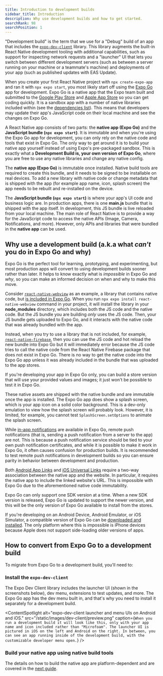 ```yaml
---
title: Introduction to development builds
sidebar_title: Introduction
description: Why use development builds and how to get started.
searchRank: 98
searchPosition: 1
---
```



"Development build" is the term that we use for a "Debug" build of an app that includes the [`expo-dev-client`](/versions/latest/sdk/dev-client/) library. This library augments the built-in React Native development tooling with additional capabilities, such as support for inspecting network requests and a "launcher" UI that lets you switch between different development servers (such as between a server running on your machine or a teammate's machine) and deployments of your app (such as published updates with EAS Update).

<Collapsible summary="Difference between Expo Go and development builds">

When you create your first React Native project with `npx create-expo-app` and ran it with `npx expo start`, you most likely start off using the [Expo Go](https://expo.dev/go) app for development. Expo Go is a native app that the Expo team built and submitted to the [Google Play Store](https://play.google.com/store/apps/details?id=host.exp.exponent) and [Apple App Store](https://apps.apple.com/us/app/expo-go/id982107779) so you can get coding quickly. It is a sandbox app with a number of native libraries included within (see the [dependencies list](https://github.com/expo/expo/blob/main/apps/expo-go/package.json#L23)). This means that developers may update their app's JavaScript code on their local machine and see the changes on Expo Go.

A React Native app consists of two parts: the **native app (Expo Go)** and the **JavaScript bundle (`npx expo start`)**. It is immutable and when you're using the Expo Go app for development, you can only rely on the native code and tools that exist in Expo Go. The only way to get around it is to build your native app yourself instead of using Expo's pre-packaged sandbox. This is exactly what a **Development Build is, your own version of Expo Go**, where you are free to use any native libraries and change any native config.

</Collapsible>

<Collapsible summary="Native app and JavaScript bundle">

The **native app (Expo Go)** is immutable once installed. Native build tools are required to create this bundle, and it needs to be signed to be installable on real devices. To add a new library with native code or change metadata that is shipped with the app (for example app name, icon, splash screen) the app needs to be rebuilt and re-installed on the device.

The **JavaScript bundle (`npx expo start`)** is where your app's UI code and business logic are. In production apps, there is one **main.js** bundle that is shipped with the app itself. In development, this JS bundle is live reloaded from your local machine. The main role of React Native is to provide a way for the JavaScript code to access the native APIs (Image, Camera, Notifications, and more). However, only APIs and libraries that were bundled in the **native app** can be used.

</Collapsible>

<VideoBoxLink
  videoId="FdjczjkwQKE"
  title="Expo Go & Development Builds: which should you use?"
  description="In this tutorial video Beto explains what each of them is, and when to choose a development build."
/>

## Why use a development build (a.k.a what _can't_ you do in Expo Go and why)

Expo Go is the perfect tool for learning, prototyping, and experimenting, but most production apps will convert to using development builds sooner rather than later. It helps to know exactly what is _impossible_ in Expo Go and _why_, so you can make an informed decision on when and why to make this move.

<Collapsible summary="Use libraries with native code that aren't in Expo Go">

Consider [`react-native-webview`](/versions/latest/sdk/webview/) as an example, a library that contains native code, but [is included in Expo Go](https://github.com/expo/expo/blob/main/apps/expo-go/package.json#L23). When you run `npx expo install react-native-webview` command in your project, it will install the library in your **node_modules** directory, which includes both the JS code and the native code. But the JS bundle you are building _only_ uses the JS code. Then, your JS bundle gets uploaded to Expo Go, and it interacts with the native code that was already bundled with the app.

Instead, when you try to use a library that is not included, for example, [`react-native-firebase`](/guides/using-firebase/#using-react-native-firebase), then you can use the JS code and hot reload the new bundle into Expo Go but it will immediately error because the JS code tries to call the native code from the React Native Firebase package that does not exist in Expo Go. There is no way to get the native code into the Expo Go app unless it was already included in the bundle that was uploaded to the app stores.

</Collapsible>

<Collapsible summary="Test changes in app icon, name, splash screen">

If you're developing your app in Expo Go only, you can build a store version that will use your provided values and images; it just won't be possible to test it in Expo Go.

These native assets are shipped with the native bundle and are immutable once the app is installed. The Expo Go app does show a splash screen, which is your app icon on a solid color background. This is a dev-only emulation to view how the splash screen will probably look. However, it is limited, for example, you cannot test `SplashScreen.setOptions` to animate the splash screen.

</Collapsible>

<Collapsible summary="Remote push notifications">

While [in-app notifications](/versions/latest/sdk/notifications/) are available in Expo Go, remote push notifications (that is, sending a push notification from a server to the app) are not. This is because a push notification service should be tied to your own push notification certificates, and while it is possible to make it work in Expo Go, it often causes confusion for production builds. It is recommended to test remote push notifications in development builds so you can ensure parity in behavior between development and production.

</Collapsible>

<Collapsible summary="Implementing App/Universal links">

Both [Android App Links](/linking/android-app-links/) and [iOS Universal Links](/linking/ios-universal-links/) require a two-way association between the native app and the website. In particular, it requires the native app to include the linked website's URL. This is impossible with Expo Go due to the aforementioned native code immutability.

</Collapsible>

<Collapsible summary="Open projects using older SDKs (iOS device only)">

Expo Go can only support one SDK version at a time. When a new SDK version is released, Expo Go is updated to support the newer version, and this will be the only version of Expo Go available to install from the stores.

If you're developing on an Android Device, Android Emulator, or iOS Simulator, a compatible version of Expo Go can be [downloaded and installed](https://expo.dev/go). The only platform where this is impossible is iPhone devices because Apple does not support side-loading older versions of apps.

</Collapsible>

## How to convert from Expo Go to a development build

To migrate from Expo Go to a development build, you'll need to:

<Step label="1">

### Install the `expo-dev-client`

The Expo Dev Client library includes the launcher UI (shown in the screenshots below), dev menu, extensions to test updates, and more. The Expo Go app has the dev menu built in, and that's why you need to install it separately for a development build.

<ContentSpotlight
  alt="expo-dev-client launcher and menu UIs on Android and iOS."
  src="/static/images/dev-client/preview.png"
  caption={`When you run a development build it will look like this, only with your app name and icon included rather than "Microfoam". The launcher UI is pictured in iOS on the left and Android on the right. In between, you can see an app running inside of the development build, with the customizable developer menu open.`}
/>

</Step>

<Step label="2">

### Build your native app using native build tools

The details on how to build the native app are platform-dependent and are covered in the [next guide](/develop/development-builds/create-a-build).

</Step>
